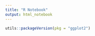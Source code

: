```yaml
---
title: "R Notebook"
output: html_notebook
---
```


```r
utils::packageVersion(pkg = "ggplot2")
```


